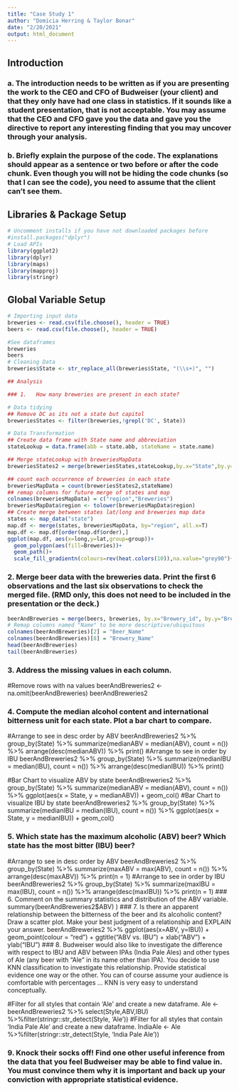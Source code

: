 ---
title: "Case Study 1"
author: "Domicia Herring & Taylor Bonar"
date: "2/20/2021"
output: html_document
---



## Introduction
### a.	The introduction needs to be written as if you are presenting the work to the CEO and CFO of Budweiser (your client) and that they only have had one class in statistics.  If it sounds like a student presentation, that is not acceptable.  You may assume that the CEO and CFO gave you the data and gave you the directive to report any interesting finding that you may uncover through your analysis.

### b.	Briefly explain the purpose of the code. The explanations should appear as a sentence or two before or after the code chunk. Even though you will not be hiding the code chunks (so that I can see the code), you need to assume that the client can’t see them.
## Libraries & Package Setup
```{r}
# Uncomment installs if you have not downloaded packages before
#install.packages("dplyr")
# Load APIs
library(ggplot2)
library(dplyr)
library(maps)
library(mapproj)
library(stringr)
```

## Global Variable Setup
```{r}
# Importing input data
breweries <- read.csv(file.choose(), header = TRUE)
beers <- read.csv(file.choose(), header = TRUE)

#See dataframes
breweries
beers
# Cleaning Data
breweries$State <- str_replace_all(breweries$State, "(\\s+)", "")

## Analysis

### 1.   How many breweries are present in each state?

# Data tidying
## Remove DC as its not a state but capitol
breweriesStates <- filter(breweries,!grepl('DC', State))

# Data Transformation
## Create data frame with State name and abbreviation
stateLookup = data.frame(abb = state.abb, stateName = state.name)

## Merge stateLookup with breweriesMapData
breweriesStates2 = merge(breweriesStates,stateLookup,by.x="State",by.y="abb")

## count each occurrence of breweries in each state
breweriesMapData = count(breweriesStates2,stateName)
## remap columns for future merge of states and map
colnames(breweriesMapData) = c("region","Breweries")
breweriesMapData$region <- tolower(breweriesMapData$region)
## Create merge between states lat/long and breweries map data
states <- map_data("state")
map.df <- merge(states, breweriesMapData, by="region", all.x=T)
map.df <- map.df[order(map.df$order),]
ggplot(map.df, aes(x=long,y=lat,group=group))+
  geom_polygon(aes(fill=Breweries))+
  geom_path()+ 
  scale_fill_gradientn(colours=rev(heat.colors(10)),na.value="grey90")+ggtitle("Breweries by State")+coord_map()
```

### 2.   Merge beer data with the breweries data. Print the first 6 observations and the last six observations to check the merged file.  (RMD only, this does not need to be included in the presentation or the deck.)
```{r}
beerAndBreweries = merge(beers, breweries, by.x="Brewery_id", by.y="Brew_ID")
# Remap columns named "Name" to be more descriptive/ubiquitous 
colnames(beerAndBreweries)[2] = "Beer_Name"
colnames(beerAndBreweries)[8] = "Brewery_Name"
head(beerAndBreweries)
tail(beerAndBreweries)
```

### 3.   Address the missing values in each column.
#Remove rows with na values
beerAndBreweries2 <- na.omit(beerAndBreweries) 
beerAndBreweries2

### 4.   Compute the median alcohol content and international bitterness unit for each state. Plot a bar chart to compare.
#Arrange to see in desc order by ABV
beerAndBreweries2 %>% group_by(State) %>% summarize(medianABV = median(ABV), count = n()) %>% arrange(desc(medianABV)) %>% print()
#Arrange to see in order by IBU
beerAndBreweries2 %>% group_by(State) %>% summarize(medianIBU = median(IBU), count = n()) %>% arrange(desc(medianIBU)) %>% print()

#Bar Chart to visualize ABV by state
beerAndBreweries2 %>% group_by(State) %>% summarize(medianABV = median(ABV), count = n()) %>% ggplot(aes(x = State, y = medianABV)) + geom_col()
#Bar Chart to visualize IBU by state
beerAndBreweries2 %>% group_by(State) %>% summarize(medianIBU = median(IBU), count = n()) %>% ggplot(aes(x = State, y = medianIBU)) + geom_col()

### 5.   Which state has the maximum alcoholic (ABV) beer? Which state has the most bitter (IBU) beer?
#Arrange to see in desc order by ABV
beerAndBreweries2 %>% group_by(State) %>% summarize(maxABV = max(ABV), count = n()) %>% arrange(desc(maxABV)) %>% print(n = 1)
#Arrange to see in order by IBU
beerAndBreweries2 %>% group_by(State) %>% summarize(maxIBU = max(IBU), count = n()) %>% arrange(desc(maxIBU)) %>% print(n = 1)
### 6.   Comment on the summary statistics and distribution of the ABV variable.
summary(beerAndBreweries2$ABV)
)
### 7.   Is there an apparent relationship between the bitterness of the beer and its alcoholic content? Draw a scatter plot.  Make your best judgment of a relationship and EXPLAIN your answer.
beerAndBreweries2 %>% ggplot(aes(x=ABV, y=IBU)) + geom_point(colour = "red") + ggtitle("ABV vs. IBU") +
  xlab("ABV") + ylab("IBU")
### 8.  Budweiser would also like to investigate the difference with respect to IBU and ABV between IPAs (India Pale Ales) and other types of Ale (any beer with “Ale” in its name other than IPA).  You decide to use KNN classification to investigate this relationship.  Provide statistical evidence one way or the other. You can of course assume your audience is comfortable with percentages … KNN is very easy to understand conceptually.

#Filter for all styles that contain 'Ale' and create a new dataframe.
Ale <- beerAndBreweries2 %>% select(Style,ABV,IBU) %>%filter(stringr::str_detect(Style, 'Ale')) 
#Filter for all styles that contain 'India Pale Ale' and create a new dataframe.
IndiaAle <- Ale %>%filter(stringr::str_detect(Style, 'India Pale Ale')) 


### 9. Knock their socks off!  Find one other useful inference from the data that you feel Budweiser may be able to find value in.  You must convince them why it is important and back up your conviction with appropriate statistical evidence. 
